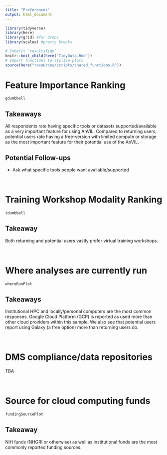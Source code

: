 ```yaml
---
title: "Preferences"
output: html_document
---
```


```r
library(tidyverse)
library(here)
library(grid) #for Grobs
library(scales) #pretty breaks

# Inherit `resultsTidy`
knitr::knit_child(here("TidyData.Rmd"))
# Import functions to stylize plots
source(here("resources/scripts/shared_functions.R"))
```

# Feature Importance Ranking

```r
gdumbbell
```

## Takeaways

All respondents rate having specific tools or datasets supported/available as a very important feature for using AnVIL. Compared to returning users, potential users rate having a free-version with limited compute or storage as the most important feature for their potential use of the AnVIL.

## Potential Follow-ups

  - Ask what specific tools people want available/supported

<br/>

# Training Workshop Modality Ranking

```r
tdumbbell
```

## Takeaway

Both returning and potential users vastly prefer virtual training workshops.

<br/>

# Where analyses are currently run

```r
whereRunPlot
```

## Takeaways

Institutional HPC and locally/personal computers are the most common responses. Google Cloud Platform (GCP) is reported as used more than other cloud providers within this sample. We also see that potential users report using Galaxy (a free option) more than returning users do.

<br/>

# DMS compliance/data repositories

TBA

<br/>

# Source for cloud computing funds

```r
fundingSourcePlot
```

## Takeaway

NIH funds (NHGRI or otherwise) as well as institutional funds are the most commonly reported funding sources.

<br/>
